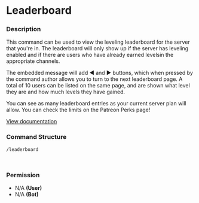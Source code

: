 # Leaderboard

### Description

This command can be used to view the leveling leaderboard for the server that you're in. The leaderboard will only show up if the server has leveling enabled and if there are users who have already earned levelsin the appropriate channels.&#x20;

The embedded message will add ◀ and ▶ buttons, which when pressed by the command author allows you to turn to the next leaderboard page. A total of 10 users can be listed on the same page, and are shown what level they are and how much levels they have gained.

You can see as many leaderboard entries as your current server plan will allow. You can check the limits on the Patreon Perks page!

[View documentation](/bot/information/patreon-perks)

### Command Structure

```
/leaderboard
```

<figure><img src="https://i.imgur.com/yQM1gOm.png" alt=""><figcaption></figcaption></figure>

<figure><img src="https://i.imgur.com/PxkNV8a.png" alt=""><figcaption></figcaption></figure>

### **Permission**

* N/A **(User)**
* N/A **(Bot)**
